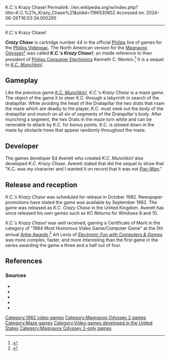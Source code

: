 K.C.'s Krazy Chase!
Permalink: //en.wikipedia.org/w/index.php?title=K.C.%27s_Krazy_Chase%21&oldid=1196530852
Accessed on: 2024-06-26T16:53:34.005295



------
K.C.'s Krazy Chase!
{{Infobox video game
| title = K.C.'s Krazy Chase!
| image = K.C.'s Krazy Chase! Cover.jpg
| caption = 
| developer = 
| publisher = [[Philips]], [[Magnavox]]
| series = 
| engine = 
| released = September [[1982 in video gaming|1982]]
| genre = [[List of maze video games|Maze]]
| modes = 
| platforms = [[Philips]] [[Videopac]] (Europe)<br/>[[Magnavox Odyssey²]] ([[United States|US]])
}}

'''''Crazy Chase''''' is cartridge number 44 in the official [[Philips]] line of games for the [[Magnavox Odyssey²|Philips Videopac]]. The North American version for the [[Magnavox Odyssey²]] was called '''''K.C.'s Krazy Chase!''''', an inside reference to then president of [[Philips Consumer Electronics]] Kenneth C. Menkin.<ref name="Vintage Games">{{cite book|last=Loguidice|first=Bill|author2=Matt Barton|title=Vintage Games: An Insider Look at the History of Grand Theft Auto, Super Mario, and the Most Influential Games of All Time|publisher=Focal Press|year=2009|pages=183|isbn=978-0-240-81146-8|url=https://books.google.com/books?id=M_bFdsP9L7oC&dq=%22K.C.%27s+Krazy+Chase!%22+-wikipedia&pg=PA183}}</ref> It is a sequel to ''[[K.C. Munchkin!]]''.

==Gameplay==
Like the previous game ''[[K.C. Munchkin!]]'', ''K.C.'s Krazy Chase'' is a maze game. The object of the game it to steer K.C. through a labyrinth in search of the dratapillar. While avoiding the head of the Dratapillar the two drats that roam the maze which are deadly to the player, K.C. must seek out the body of the dratapillar and munch on all six of segments of the Dratapillar's body. After munching a segment, the two Drats in the maze turn white and can be venerable to attack by K.C. for bonus points. K.C. is slowed down in the maze by obstacle trees that appear randomly throughout the maze.{{sfn|Blanchet|1982b}}

==Developer==
The games developer Ed Averett who created ''K.C. Munchkin!'' also developed ''K.C. Krazy Chase''.{{sfn|Crookes|2016|p=110}} Averett stated that did the sequel to show that "K.C. was my character and I wanted it on record that it was not ''[[Pac-Man]]''."{{sfn|Crookes|2016|p=110}}

==Release and reception==
''K.C.'s Krazy Chase'' was scheduled for release in October 1982.{{sfn|Blanchet|1982|p=2D}} Newspaper promotions have stated the game was available by September 1982.{{sfn|The Los Angeles Times|1982|ref=TheVoice}} The game was released as ''K.C. Crazy Chase'' in the United Kingdom.{{sfn|Crookes|2016|p=110}} Averett has since released his own games such as ''KC Returns'' for Windows 8 and 10.{{sfn|Crookes|2016|p=110}}

''K.C.'s Krazy Chase!'' was well received, gaining a Certificate of Merit in the category of "1984 Most Humorous Video Game/Computer Game" at the 5th annual [[Arkie Awards]].<ref>{{cite journal |last1= Kunkel |first1= Bill |author-link1= Bill Kunkel (journalist)|last2= Katz |first2= Arnie |author-link2= Arnie Katz|date= February 1984 |title= Arcade Alley: The 1984 Arcade Awards, Part II |journal= [[Video (magazine)|Video]]|publisher= Reese Communications|volume= 7|issue= 11|pages= 28–29|issn= 0147-8907}}</ref>{{rp|29}} Art Levis of ''[[Electronic Fun with Computers & Games]]'' was more complex, faster, and more interesting than the first game in the series awarding the game a three and a half out of four.{{sfn|Levis|1982|p=67}}

==References==
{{reflist}}

===Sources===
* {{cite news|title=Introducing: The Voice|newspaper=[[The Los Angeles Times]]|date=September 25, 1982|p=24|quote=Now Available KC's Krazy Chase|url=https://www.newspapers.com/article/the-los-angeles-times-odyssey-2-promotio/135986804/|via=[[Newspapers.com]]|accessdate=November 29, 2023|ref=TheVoice}}
* {{cite news|newspaper=[[Idaho Statesman]]|last=Blanchet|first=Michael|title=Game Cartridge Help Educate|page=2D|date=August 7, 1982}}
* {{cite news|newspaper=[[The Advocate Messenger]]|last=Blanchet|first=Michael|title=K.C. Character Back in Another Maze Chase|page=6|date=November 5, 1982b|url=https://www.newspapers.com/article/the-advocate-messenger-kc-krazy-chase/135988207/|accessdate=November 29, 2023}}
* {{cite book|title=Videogames Hardware Handbook|publisher=Imagine Publishing ltd.|year=2016|ISBN=978 1785462399|last=Crookes|first=David|chapter=Philips Videopac G7000}}
* {{cite magazine|magazine=[[Electronic Fun with Computers & Games]]|date=December 1982|page=67|last=Levis|first=Art|title=Attack of the Digital Apes}}

[[Category:1982 video games]]
[[Category:Magnavox Odyssey 2 games]]
[[Category:Maze games]]
[[Category:Video games developed in the United States]]
[[Category:Magnavox Odyssey 2-only games]]

{{maze-videogame-stub}}
